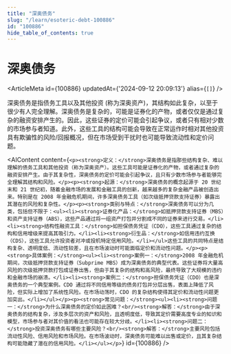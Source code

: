 ```yaml
---
title: "深奥债务"
slug: "/learn/esoteric-debt-100886"
id: "100886"
hide_table_of_contents: true
---
```



# 深奥债务

<ArticleMeta id={100886} updatedAt={'2024-09-12 20:09:13'} alias={`[]`} />
<div className='border-solid border-b border-t-0 my-4 border-[var(--ifm-color-gray-300)]' />

深奥债务是指债务工具以及其他投资 (称为深奥资产)，其结构如此复杂，以至于很少有人完全理解。深奥债务是复杂的，可能是证券化的产物，或者仅仅是通过复杂的融资安排产生的。因此，这些证券的定价可能会引起争议，或者只有相对少数的市场参与者知道。此外，这些工具的结构可能会导致在正常运作时相对其他投资具有欺骗性的风险/回报概况，但在市场受到干扰时也可能导致流动性和定价问题。

<AIContent content={`<p><strong>定义：</strong>深奥债务是指那些结构复杂、难以理解的债务工具和其他投资（称为深奥资产）。这些工具可能是证券化的产物，或者通过复杂的融资安排产生。由于其复杂性，深奥债务的定价可能会引起争议，且只有少数市场参与者能够完全理解其结构和风险。</p><p><strong>起源：</strong>深奥债务的概念起源于 20 世纪末和 21 世纪初，随着金融市场的发展和金融工具的创新，越来越多的复杂金融产品被创造出来。特别是在 2008 年金融危机期间，许多深奥债务工具（如次级抵押贷款支持证券）暴露出其潜在的风险和复杂性。</p><p><strong>类别与特点：</strong>深奥债务可以分为几类，包括但不限于：<ul><li><strong>证券化产品：</strong>如抵押贷款支持证券（MBS）和资产支持证券（ABS），这些产品通过将一组资产打包并分割成不同的证券来进行交易。</li><li><strong>结构性融资工具：</strong>如担保债务凭证（CDO），这些工具通过复杂的结构和信用增级来提高其吸引力。</li><li><strong>衍生品：</strong>如信用违约互换（CDS），这些工具允许投资者对冲或投机特定信用风险。</li></ul>这些工具的共同特点是结构复杂、透明度低、流动性较差，且在市场波动时可能面临定价和流动性问题。</p><p><strong>具体案例：</strong><ul><li><strong>案例一：</strong>2008 年金融危机期间，次级抵押贷款支持证券（Subprime MBS）成为深奥债务的典型代表。这些证券将大量高风险的次级抵押贷款打包成证券出售，但由于其复杂的结构和高风险，最终导致了大规模的违约和金融市场的崩溃。</li><li><strong>案例二：</strong>担保债务凭证（CDO）也是深奥债务的一个典型案例。CDO 通过将不同信用等级的债务打包并分层出售，表面上降低了风险，但实际上增加了系统性风险。在市场动荡时，CDO 的复杂结构使得其定价和流动性问题更加突出。</li></ul></p><p><strong>常见问题：</strong><ul><li><strong>问题一：</strong>为什么深奥债务的定价如此困难？<br/><strong>解答：</strong>由于深奥债务的结构复杂，涉及多层次的资产和风险，且透明度低，导致其定价需要高度专业的知识和模型，市场参与者对其价值的看法也可能存在较大分歧。</li><li><strong>问题二：</strong>投资深奥债务有哪些主要风险？<br/><strong>解答：</strong>主要风险包括流动性风险、信用风险和市场风险。在市场波动时，深奥债务可能难以出售或定价，且其复杂结构可能隐藏了潜在的信用风险。</li></ul></p>`} id={100886} />

